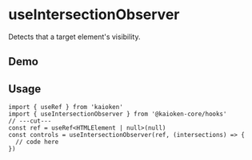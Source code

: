 
# useIntersectionObserver
Detects that a target element's visibility.


## Demo
<UseIntersectionObserverExample />

## Usage
```tsx twoslash
import { useRef } from 'kaioken'
import { useIntersectionObserver } from '@kaioken-core/hooks'
// ---cut---
const ref = useRef<HTMLElement | null>(null)
const controls = useIntersectionObserver(ref, (intersections) => {
  // code here
})
```
